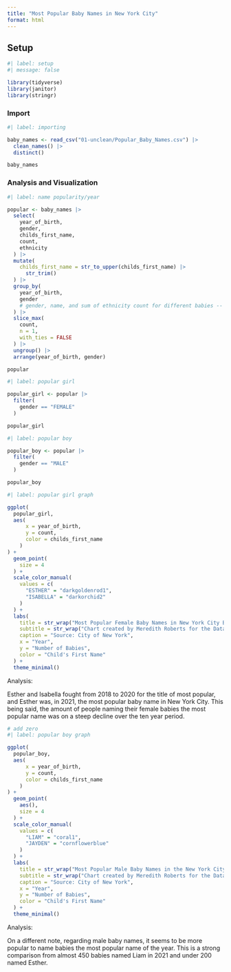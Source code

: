 ```yaml
---
title: "Most Popular Baby Names in New York City"
format: html
---
```


## Setup

```r
#| label: setup
#| message: false

library(tidyverse)
library(janitor)
library(stringr)
```

### Import

```r
#| label: importing

baby_names <- read_csv("01-unclean/Popular_Baby_Names.csv") |>
  clean_names() |>
  distinct()

baby_names
```

### Analysis and Visualization

```r
#| label: name popularity/year

popular <- baby_names |>
  select(
    year_of_birth,
    gender,
    childs_first_name,
    count,
    ethnicity
  ) |>
  mutate(
    childs_first_name = str_to_upper(childs_first_name) |>
      str_trim()
  ) |>
  group_by(
    year_of_birth,
    gender
    # gender, name, and sum of ethnicity count for different babies -- will get you most popular accumulated name rather than separated by race
  ) |>
  slice_max(
    count,
    n = 1,
    with_ties = FALSE
  ) |>
  ungroup() |>
  arrange(year_of_birth, gender)

popular
```
```r
#| label: popular girl

popular_girl <- popular |>
  filter(
    gender == "FEMALE"
  )

popular_girl
```

```r
#| label: popular boy

popular_boy <- popular |>
  filter(
    gender == "MALE"
  )

popular_boy
```


```r
#| label: popular girl graph

ggplot(
  popular_girl,
  aes(
      x = year_of_birth,
      y = count,
      color = childs_first_name
    )
) +
  geom_point(
    size = 4
  ) +
  scale_color_manual(
    values = c(
      "ESTHER" = "darkgoldenrod1",
      "ISABELLA" = "darkorchid2"
    )
  ) +
  labs(
    title = str_wrap("Most Popular Female Baby Names in New York City Between 2011 and 2021"),
    subtitle = str_wrap("Chart created by Meredith Roberts for the Data Visualization Independent Study."),
    caption = "Source: City of New York",
    x = "Year",
    y = "Number of Babies",
    color = "Child's First Name"
  ) +
  theme_minimal()
```

Analysis: 

Esther and Isabella fought from 2018 to 2020 for the title of most popular, and Esther was, in 2021, the most popular baby name in New York City. This being said, the amount of people naming their female babies the most popular name was on a steep decline over the ten year period.

```r
# add zero
#| label: popular boy graph

ggplot(
  popular_boy,
  aes(
      x = year_of_birth,
      y = count,
      color = childs_first_name
    )
) +
  geom_point(
    aes(),
    size = 4
  ) +
  scale_color_manual(
    values = c(
      "LIAM" = "coral1",
      "JAYDEN" = "cornflowerblue"
    )
  ) +
  labs(
    title = str_wrap("Most Popular Male Baby Names in the New York City Between 2011 and 2021"),
    subtitle = str_wrap("Chart created by Meredith Roberts for the Data Visualization Independent Study."),
    caption = "Source: City of New York",
    x = "Year",
    y = "Number of Babies",
    color = "Child's First Name"
  ) +
  theme_minimal()
```

Analysis:

On a different note, regarding male baby names, it seems to be more popular to name babies the most popular name of the year. This is a strong comparison from almost 450 babies named Liam in 2021 and under 200 named Esther. 
